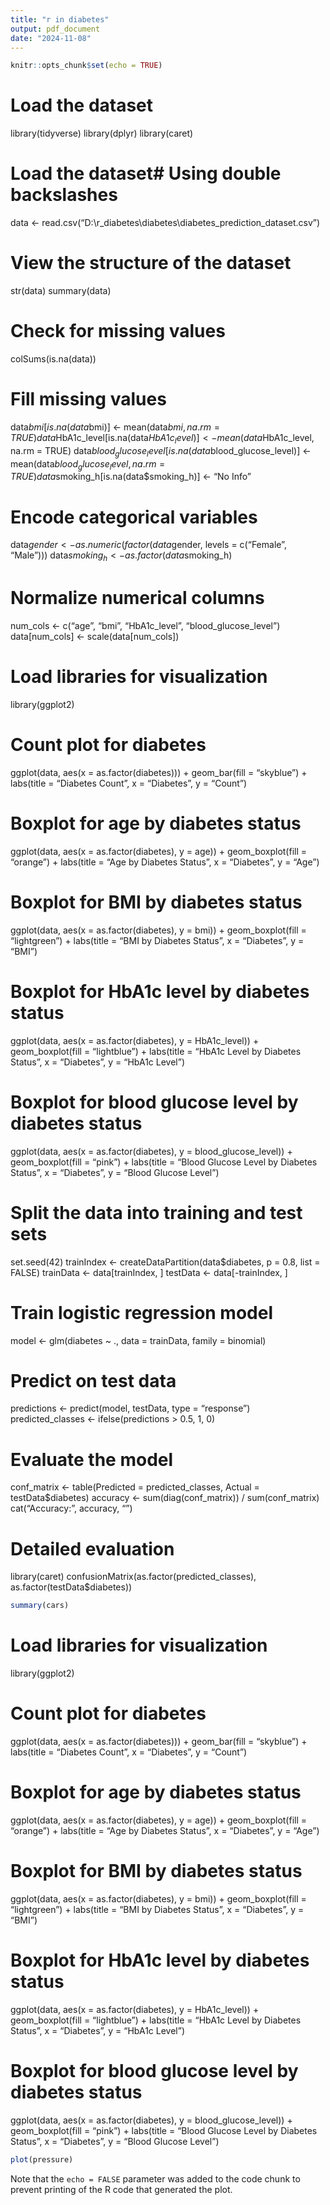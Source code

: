 ```yaml
---
title: "r in diabetes"
output: pdf_document
date: "2024-11-08"
---
```


```r
knitr::opts_chunk$set(echo = TRUE)
```

# Load the dataset
library(tidyverse)
library(dplyr)
library(caret)

# Load the dataset# Using double backslashes
data <- read.csv("D:\\r_diabetes\\diabetes\\diabetes_prediction_dataset.csv")

# View the structure of the dataset
str(data)
summary(data)

# Check for missing values
colSums(is.na(data))

# Fill missing values
data$bmi[is.na(data$bmi)] <- mean(data$bmi, na.rm = TRUE)
data$HbA1c_level[is.na(data$HbA1c_level)] <- mean(data$HbA1c_level, na.rm = TRUE)
data$blood_glucose_level[is.na(data$blood_glucose_level)] <- mean(data$blood_glucose_level, na.rm = TRUE)
data$smoking_h[is.na(data$smoking_h)] <- "No Info"

# Encode categorical variables
data$gender <- as.numeric(factor(data$gender, levels = c("Female", "Male")))
data$smoking_h <- as.factor(data$smoking_h)

# Normalize numerical columns
num_cols <- c("age", "bmi", "HbA1c_level", "blood_glucose_level")
data[num_cols] <- scale(data[num_cols])

# Load libraries for visualization
library(ggplot2)

# Count plot for diabetes
ggplot(data, aes(x = as.factor(diabetes))) +
  geom_bar(fill = "skyblue") +
  labs(title = "Diabetes Count", x = "Diabetes", y = "Count")

# Boxplot for age by diabetes status
ggplot(data, aes(x = as.factor(diabetes), y = age)) +
  geom_boxplot(fill = "orange") +
  labs(title = "Age by Diabetes Status", x = "Diabetes", y = "Age")

# Boxplot for BMI by diabetes status
ggplot(data, aes(x = as.factor(diabetes), y = bmi)) +
  geom_boxplot(fill = "lightgreen") +
  labs(title = "BMI by Diabetes Status", x = "Diabetes", y = "BMI")

# Boxplot for HbA1c level by diabetes status
ggplot(data, aes(x = as.factor(diabetes), y = HbA1c_level)) +
  geom_boxplot(fill = "lightblue") +
  labs(title = "HbA1c Level by Diabetes Status", x = "Diabetes", y = "HbA1c Level")

# Boxplot for blood glucose level by diabetes status
ggplot(data, aes(x = as.factor(diabetes), y = blood_glucose_level)) +
  geom_boxplot(fill = "pink") +
  labs(title = "Blood Glucose Level by Diabetes Status", x = "Diabetes", y = "Blood Glucose Level")

# Split the data into training and test sets
set.seed(42)
trainIndex <- createDataPartition(data$diabetes, p = 0.8, list = FALSE)
trainData <- data[trainIndex, ]
testData <- data[-trainIndex, ]

# Train logistic regression model
model <- glm(diabetes ~ ., data = trainData, family = binomial)

# Predict on test data
predictions <- predict(model, testData, type = "response")
predicted_classes <- ifelse(predictions > 0.5, 1, 0)

# Evaluate the model
conf_matrix <- table(Predicted = predicted_classes, Actual = testData$diabetes)
accuracy <- sum(diag(conf_matrix)) / sum(conf_matrix)
cat("Accuracy:", accuracy, "\n")

# Detailed evaluation
library(caret)
confusionMatrix(as.factor(predicted_classes), as.factor(testData$diabetes))



```r
summary(cars)
```
# Load libraries for visualization
library(ggplot2)

# Count plot for diabetes
ggplot(data, aes(x = as.factor(diabetes))) +
  geom_bar(fill = "skyblue") +
  labs(title = "Diabetes Count", x = "Diabetes", y = "Count")

# Boxplot for age by diabetes status
ggplot(data, aes(x = as.factor(diabetes), y = age)) +
  geom_boxplot(fill = "orange") +
  labs(title = "Age by Diabetes Status", x = "Diabetes", y = "Age")

# Boxplot for BMI by diabetes status
ggplot(data, aes(x = as.factor(diabetes), y = bmi)) +
  geom_boxplot(fill = "lightgreen") +
  labs(title = "BMI by Diabetes Status", x = "Diabetes", y = "BMI")

# Boxplot for HbA1c level by diabetes status
ggplot(data, aes(x = as.factor(diabetes), y = HbA1c_level)) +
  geom_boxplot(fill = "lightblue") +
  labs(title = "HbA1c Level by Diabetes Status", x = "Diabetes", y = "HbA1c Level")

# Boxplot for blood glucose level by diabetes status
ggplot(data, aes(x = as.factor(diabetes), y = blood_glucose_level)) +
  geom_boxplot(fill = "pink") +
  labs(title = "Blood Glucose Level by Diabetes Status", x = "Diabetes", y = "Blood Glucose Level")

```r
plot(pressure)
```

Note that the `echo = FALSE` parameter was added to the code chunk to prevent printing of the R code that generated the plot.
